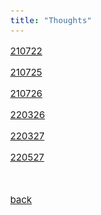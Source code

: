 ```yaml
---
title: "Thoughts"
---
```


<style type="text/css">

body, td {
   font-size: 15px;
}
pre {
  font-size: 15px
}
</style>



[210722](./210722.html)

[210725](./210725.html)

[210726](./210726.html)

[220326](./220326.html)

[220327](./220327.html)

[220527](./220527.html)

&nbsp;&nbsp;

[back](../misc.html)